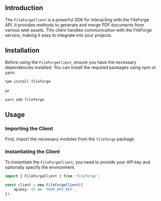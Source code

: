 ## Introduction

The `FileForgeClient` is a powerful SDK for interacting with the FileForge API. It provides methods to generate and merge PDF documents from various web assets. This client handles communication with the FileForge service, making it easy to integrate into your projects.

## Installation

Before using the `FileForgeClient`, ensure you have the necessary dependencies installed. You can install the required packages using npm or yarn:

```sh
npm install fileforge
```

or

```sh
yarn add fileforge
```

## Usage

### Importing the Client

First, import the necessary modules from the `fileforge` package.

### Instantiating the Client

To instantiate the `FileForgeClient`, you need to provide your API key and optionally specify the environment.

```typescript
import { FileForgeClient } from 'fileforge';

const client = new FileForgeClient({
    apiKey: () => 'YOUR_API_KEY',
});
```


```
